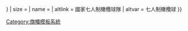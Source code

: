 {{country data {{{1}}}
| Flaglink/core
| variant = {{{variant|{{{2|}}}}}}
| size = {{{size|}}}
| name = {{{name|}}}
| altlink = 國家七人制橄欖球隊
| altvar = 七人制橄欖球
}}<noinclude>{{documentation}}
[[Category:旗幟模板系統]]
</noinclude>